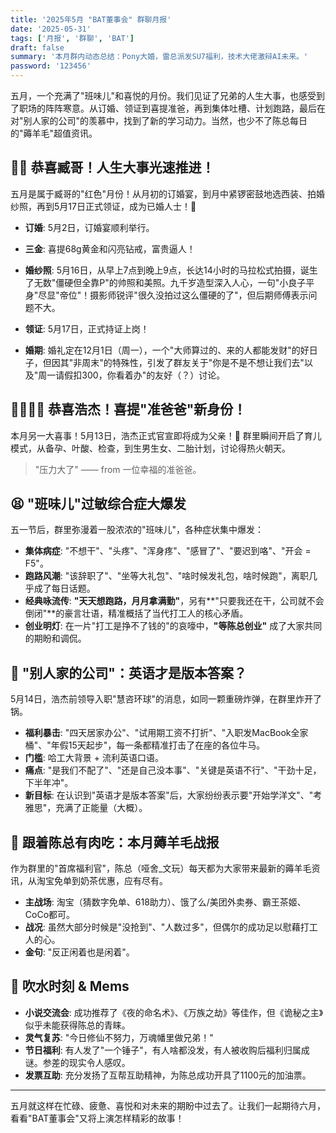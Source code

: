 ```yaml
---
title: '2025年5月 "BAT董事会" 群聊月报'
date: '2025-05-31'
tags: ['月报', '群聊', 'BAT']
draft: false
summary: '本月群内动态总结：Pony大婚，雷总派发SU7福利，技术大佬激辩AI未来。'
password: '123456'
---
```



五月，一个充满了"班味儿"和喜悦的月份。我们见证了兄弟的人生大事，也感受到了职场的阵阵寒意。从订婚、领证到喜提准爸，再到集体吐槽、计划跑路，最后在对"别人家的公司"的羡慕中，找到了新的学习动力。当然，也少不了陈总每日的"薅羊毛"超值资讯。

<MonthlyReportCard />

## 🤵‍♂️ 恭喜臧哥！人生大事光速推进！

五月是属于臧哥的"红色"月份！从月初的订婚宴，到月中紧锣密鼓地选西装、拍婚纱照，再到5月17日正式领证，成为已婚人士！🎉

- **订婚**: 5月2日，订婚宴顺利举行。
- **三金**: 喜提68g黄金和闪亮钻戒，富贵逼人！
- **婚纱照**: 5月16日，从早上7点到晚上9点，长达14小时的马拉松式拍摄，诞生了无数"僵硬但全靠P"的帅照和美照。九千岁造型深入人心，一句"小良子平身"尽显"帝位"！摄影师锐评"很久没拍过这么僵硬的了"，但后期师傅表示问题不大。
- **领证**: 5月17日，正式持证上岗！

- **婚期**: 婚礼定在12月1日（周一），一个"大师算过的、来的人都能发财"的好日子，但因其"非周末"的特殊性，引发了群友关于"你是不是不想让我们去"以及"周一请假扣300，你看着办"的友好（？）讨论。

## 👨‍👩‍👧‍👦 恭喜浩杰！喜提"准爸爸"新身份！

本月另一大喜事！5月13日，浩杰正式官宣即将成为父亲！👶 群里瞬间开启了育儿模式，从备孕、叶酸、检查，到生男生女、二胎计划，讨论得热火朝天。

> "压力大了" —— from 一位幸福的准爸爸。

## 😫 "班味儿"过敏综合症大爆发

五一节后，群里弥漫着一股浓浓的"班味儿"，各种症状集中爆发：

- **集体病症**: "不想干"、"头疼"、"浑身疼"、"感冒了"、"要迟到咯"、"开会 = F5"。
- **跑路风潮**: "该辞职了"、"坐等大礼包"、"啥时候发礼包，啥时候跑"，离职几乎成了每日话题。
- **经典咏流传**: **"天天想跑路，月月拿满勤"**，另有**"只要我还在干，公司就不会倒闭"**的豪言壮语，精准概括了当代打工人的核心矛盾。
- **创业明灯**: 在一片"打工是挣不了钱的"的哀嚎中，**"等陈总创业"** 成了大家共同的期盼和调侃。

## 🚀 "别人家的公司"：英语才是版本答案？

5月14日，浩杰前领导入职"慧咨环球"的消息，如同一颗重磅炸弹，在群里炸开了锅。

- **福利暴击**: "四天居家办公"、"试用期工资不打折"、"入职发MacBook全家桶"、"年假15天起步"，每一条都精准打击了在座的各位牛马。
- **门槛**: 哈工大背景 + 流利英语口语。
- **痛点**: "是我们不配了"、"还是自己没本事"、"关键是英语不行"、"干劲十足，下半年冲"。
- **新目标**: 在认识到"英语才是版本答案"后，大家纷纷表示要"开始学洋文"、"考雅思"，充满了正能量（大概）。

## 🐑 跟着陈总有肉吃：本月薅羊毛战报

作为群里的"首席福利官"，陈总（哑舍_文玩）每天都为大家带来最新的薅羊毛资讯，从淘宝免单到奶茶优惠，应有尽有。

- **主战场**: 淘宝（猜数字免单、618助力）、饿了么/美团外卖券、霸王茶姬、CoCo都可。
- **战况**: 虽然大部分时候是"没抢到"、"人数过多"，但偶尔的成功足以慰藉打工人的心。
- **金句**: "反正闲着也是闲着"。

## 🌊 吹水时刻 & Mems

- **小说交流会**: 成功推荐了《夜的命名术》、《万族之劫》等佳作，但《诡秘之主》似乎未能获得陈总的青睐。
- **灵气复苏**: "今日修仙不努力，万魂幡里做兄弟！"
- **节日福利**: 有人发了"一个锤子"，有人啥都没发，有人被收购后福利归属成谜。参差的现实令人感叹。
- **发票互助**: 充分发扬了互帮互助精神，为陈总成功开具了1100元的加油票。

---

五月就这样在忙碌、疲惫、喜悦和对未来的期盼中过去了。让我们一起期待六月，看看"BAT董事会"又将上演怎样精彩的故事！
